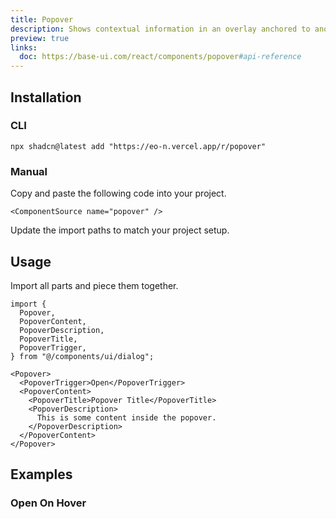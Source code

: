 ```yaml
---
title: Popover
description: Shows contextual information in an overlay anchored to another element.
preview: true
links:
  doc: https://base-ui.com/react/components/popover#api-reference
---
```


<ComponentTabs name="popover-demo" />

## Installation

### CLI

```package-install
npx shadcn@latest add "https://eo-n.vercel.app/r/popover"
```

### Manual

<Steps>

  <Step>
    Copy and paste the following code into your project.

    <ComponentSource name="popover" />

  </Step>
  
  <Step>Update the import paths to match your project setup.</Step>

</Steps>

## Usage

Import all parts and piece them together.

```tsx
import {
  Popover,
  PopoverContent,
  PopoverDescription,
  PopoverTitle,
  PopoverTrigger,
} from "@/components/ui/dialog";
```

```tsx
<Popover>
  <PopoverTrigger>Open</PopoverTrigger>
  <PopoverContent>
    <PopoverTitle>Popover Title</PopoverTitle>
    <PopoverDescription>
      This is some content inside the popover.
    </PopoverDescription>
  </PopoverContent>
</Popover>
```

## Examples

### Open On Hover

<ComponentTabs name="popover-hover" />